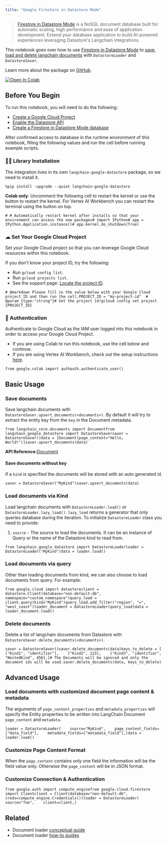 ```yaml
---
title: "Google Firestore in Datastore Mode"
---
```


> [Firestore in Datastore Mode](https://cloud.google.com/datastore) is a NoSQL document database built for automatic scaling, high performance and ease of application development. Extend your database application to build AI-powered experiences leveraging Datastore's Langchain integrations.

This notebook goes over how to use [Firestore in Datastore Mode](https://cloud.google.com/datastore) to [save, load and delete langchain documents](/oss/how_to/#document-loaders) with `DatastoreLoader` and `DatastoreSaver`.

Learn more about the package on [GitHub](https://github.com/googleapis/langchain-google-datastore-python/).

[![Open In Colab](/images/oss/integrations/document_loaders/google_datastore/assets/colab-badge.svg)](https://colab.research.google.com/github/googleapis/langchain-google-datastore-python/blob/main/oss/document_loader.ipynb)

## Before You Begin

To run this notebook, you will need to do the following:

* [Create a Google Cloud Project](https://developers.google.com/workspace/guides/create-project)
* [Enable the Datastore API](https://console.cloud.google.com/flows/enableapi?apiid=datastore.googleapis.com)
* [Create a Firestore in Datastore Mode database](https://cloud.google.com/datastore/oss/manage-databases)

After confirmed access to database in the runtime environment of this notebook, filling the following values and run the cell before running example scripts.

### 🦜🔗 Library Installation

The integration lives in its own `langchain-google-datastore` package, so we need to install it.

```
%pip install -upgrade --quiet langchain-google-datastore
```

**Colab only**: Uncomment the following cell to restart the kernel or use the button to restart the kernel. For Vertex AI Workbench you can restart the terminal using the button on top.

```
# # Automatically restart kernel after installs so that your environment can access the new packages# import IPython# app = IPython.Application.instance()# app.kernel.do_shutdown(True)
```

### ☁ Set Your Google Cloud Project

Set your Google Cloud project so that you can leverage Google Cloud resources within this notebook.

If you don't know your project ID, try the following:

* Run `gcloud config list`.
* Run `gcloud projects list`.
* See the support page: [Locate the project ID](https://support.google.com/googleapi/answer/7014113).

```
# @markdown Please fill in the value below with your Google Cloud project ID and then run the cell.PROJECT_ID = "my-project-id"  # @param {type:"string"}# Set the project id!gcloud config set project {PROJECT_ID}
```

### 🔐 Authentication

Authenticate to Google Cloud as the IAM user logged into this notebook in order to access your Google Cloud Project.

* If you are using Colab to run this notebook, use the cell below and continue.
* If you are using Vertex AI Workbench, check out the setup instructions [here](https://github.com/GoogleCloudPlatform/generative-ai/tree/main/setup-env).

```
from google.colab import authauth.authenticate_user()
```

## Basic Usage

### Save documents

Save langchain documents with `DatastoreSaver.upsert_documents(<documents>)`. By default it will try to extract the entity key from the `key` in the Document metadata.

```
from langchain_core.documents import Documentfrom langchain_google_datastore import DatastoreSaversaver = DatastoreSaver()data = [Document(page_content="Hello, World!")]saver.upsert_documents(data)
```

**API Reference:**[Document](https://python.langchain.com/api_reference/core/documents/langchain_core.documents.base.Document.html)

#### Save documents without key

If a `kind` is specified the documents will be stored with an auto generated id.

```
saver = DatastoreSaver("MyKind")saver.upsert_documents(data)
```

### Load documents via Kind

Load langchain documents with `DatastoreLoader.load()` or `DatastoreLoader.lazy_load()`. `lazy_load` returns a generator that only queries database during the iteration. To initialize `DatastoreLoader` class you need to provide:

1. `source` - The source to load the documents. It can be an instance of Query or the name of the Datastore kind to read from.

```
from langchain_google_datastore import DatastoreLoaderloader = DatastoreLoader("MyKind")data = loader.load()
```

### Load documents via query

Other than loading documents from kind, we can also choose to load documents from query. For example:

```
from google.cloud import datastoreclient = datastore.Client(database="non-default-db", namespace="custom_namespace")query_load = client.query(kind="MyKind")query_load.add_filter("region", "=", "west_coast")loader_document = DatastoreLoader(query_load)data = loader_document.load()
```

### Delete documents

Delete a list of langchain documents from Datastore with `DatastoreSaver.delete_documents(<documents>)`.

```
saver = DatastoreSaver()saver.delete_documents(data)keys_to_delete = [    ["Kind1", "identifier"],    ["Kind2", 123],    ["Kind3", "identifier", "NestedKind", 456],]# The Documents will be ignored and only the document ids will be used.saver.delete_documents(data, keys_to_delete)
```

## Advanced Usage

### Load documents with customized document page content & metadata

The arguments of `page_content_properties` and `metadata_properties` will specify the Entity properties to be written into LangChain Document `page_content` and `metadata`.

```
loader = DatastoreLoader(    source="MyKind",    page_content_fields=["data_field"],    metadata_fields=["metadata_field"],)data = loader.load()
```

### Customize Page Content Format

When the `page_content` contains only one field the information will be the field value only. Otherwise the `page_content` will be in JSON format.

### Customize Connection & Authentication

```
from google.auth import compute_enginefrom google.cloud.firestore import Clientclient = Client(database="non-default-db", creds=compute_engine.Credentials())loader = DatastoreLoader(    source="foo",    client=client,)
```

## Related

* Document loader [conceptual guide](/oss/concepts/document_loaders)
* Document loader [how-to guides](/oss/how_to/#document-loaders)
